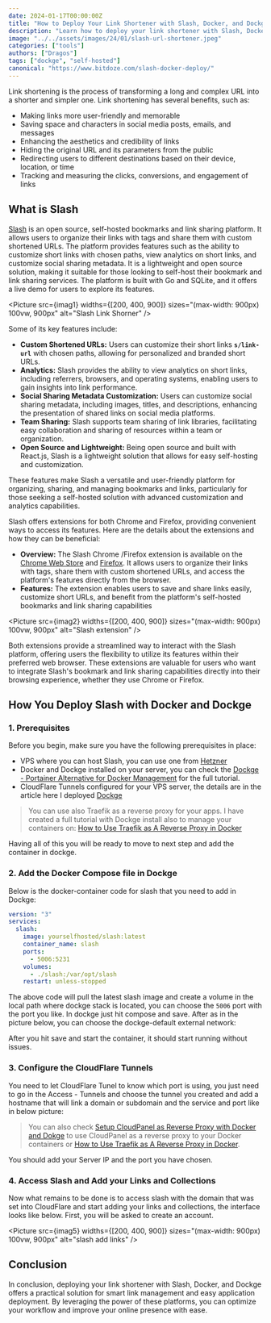 ```yaml
---
date: 2024-01-17T00:00:00Z
title: "How to Deploy Your Link Shortener with Slash, Docker, and Dockge"
description: "Learn how to deploy your link shortener with Slash, Docker, and Dockge, and enjoy the benefits of smart link management and easy application deployment."
image: "../../assets/images/24/01/slash-url-shortener.jpeg"
categories: ["tools"]
authors: ["Dragos"]
tags: ["dockge", "self-hosted"]
canonical: "https://www.bitdoze.com/slash-docker-deploy/"
---
```



Link shortening is the process of transforming a long and complex URL into a shorter and simpler one. Link shortening has several benefits, such as:

- Making links more user-friendly and memorable
- Saving space and characters in social media posts, emails, and messages
- Enhancing the aesthetics and credibility of links
- Hiding the original URL and its parameters from the public
- Redirecting users to different destinations based on their device, location, or time
- Tracking and measuring the clicks, conversions, and engagement of links

## What is Slash

[Slash](https://github.com/yourselfhosted/slash) is an open source, self-hosted bookmarks and link sharing platform. It allows users to organize their links with tags and share them with custom shortened URLs. The platform provides features such as the ability to customize short links with chosen paths, view analytics on short links, and customize social sharing metadata. It is a lightweight and open source solution, making it suitable for those looking to self-host their bookmark and link sharing services. The platform is built with Go and SQLite, and it offers a live demo for users to explore its features.

<Picture
  src={imag1}
  widths={[200, 400, 900]}
  sizes="(max-width: 900px) 100vw, 900px"
  alt="Slash Link Shorner"
/>

Some of its key features include:

- **Custom Shortened URLs:** Users can customize their short links **`s/link-url`** with chosen paths, allowing for personalized and branded short URLs.
- **Analytics:** Slash provides the ability to view analytics on short links, including referrers, browsers, and operating systems, enabling users to gain insights into link performance.
- **Social Sharing Metadata Customization:** Users can customize social sharing metadata, including images, titles, and descriptions, enhancing the presentation of shared links on social media platforms.
- **Team Sharing:** Slash supports team sharing of link libraries, facilitating easy collaboration and sharing of resources within a team or organization.
- **Open Source and Lightweight:** Being open source and built with React.js, Slash is a lightweight solution that allows for easy self-hosting and customization.

These features make Slash a versatile and user-friendly platform for organizing, sharing, and managing bookmarks and links, particularly for those seeking a self-hosted solution with advanced customization and analytics capabilities.

Slash offers extensions for both Chrome and Firefox, providing convenient ways to access its features. Here are the details about the extensions and how they can be beneficial:

- **Overview:** The Slash Chrome /Firefox extension is available on the [Chrome Web Store](https://chrome.google.com/webstore/detail/slash/ebaiehmkammnacjadffpicipfckgeobg) and [Firefox](https://addons.mozilla.org/firefox/addon/your-slash/). It allows users to organize their links with tags, share them with custom shortened URLs, and access the platform's features directly from the browser.
- **Features:** The extension enables users to save and share links easily, customize short URLs, and benefit from the platform's self-hosted bookmarks and link sharing capabilities

<Picture
  src={imag2}
  widths={[200, 400, 900]}
  sizes="(max-width: 900px) 100vw, 900px"
  alt="Slash extension"
/>

Both extensions provide a streamlined way to interact with the Slash platform, offering users the flexibility to utilize its features within their preferred web browser.
These extensions are valuable for users who want to integrate Slash's bookmark and link sharing capabilities directly into their browsing experience, whether they use Chrome or Firefox.

## How You Deploy Slash with Docker and Dockge

<YouTubeEmbed
  url="https://www.youtube.com/embed/HswSqueUAQc"
  label="How to Deploy Your Link Shortener with Slash, Docker, and Dockge"
/>

### 1. Prerequisites

Before you begin, make sure you have the following prerequisites in place:

- VPS where you can host Slash, you can use one from [Hetzner](https://go.bitdoze.com/hetzner)
- Docker and Dockge installed on your server, you can check the [Dockge - Portainer Alternative for Docker Management](https://www.bitdoze.com/dockge-install/) for the full tutorial.
- CloudFlare Tunnels configured for your VPS server, the details are in the article here I deployed [Dockge](https://www.bitdoze.com/dockge-install/)

> You can use also Traefik as a reverse proxy for your apps. I have created a full tutorial with Dockge install also to manage your containers on: [How to Use Traefik as A Reverse Proxy in Docker](https://www.bitdoze.com/traefik-proxy-docker/)

Having all of this you will be ready to move to next step and add the container in dockge.

### 2. Add the Docker Compose file in Dockge

Below is the docker-container code for slash that you need to add in Dockge:

```yaml
version: "3"
services:
  slash:
    image: yourselfhosted/slash:latest
    container_name: slash
    ports:
      - 5006:5231
    volumes:
      - ./slash:/var/opt/slash
    restart: unless-stopped
```

The above code will pull the latest slash image and create a volume in the local path where dockge stack is located, you can choose the `5006` port with the port you like.
In dockge just hit compose and save. After as in the picture below, you can choose the dockge-default external network:

<Picture src={imag3} alt="Dockge slash deploy" />

After you hit save and start the container, it should start running without issues.

### 3. Configure the CloudFlare Tunnels

You need to let CloudFlare Tunel to know which port is using, you just need to go in the Access - Tunnels and choose the tunnel you created and add a hostname that will link a domain or subdomain and the service and port like in below picture:

<Picture src={imag4} alt="cloudflare tunnels" />

> You can also check [Setup CloudPanel as Reverse Proxy with Docker and Dokge](https://www.bitdoze.com/cloudpanel-setup-dockge/) to use CloudPanel as a reverse proxy to your Docker containers or [How to Use Traefik as A Reverse Proxy in Docker](https://www.bitdoze.com/traefik-proxy-docker/).

You should add your Server IP and the port you have chosen.

### 4. Access Slash and Add your Links and Collections

Now what remains to be done is to access slash with the domain that was set into CloudFlare and start adding your links and collections, the interface looks like below. First, you will be asked to create an account.

<Picture
  src={imag5}
  widths={[200, 400, 900]}
  sizes="(max-width: 900px) 100vw, 900px"
  alt="slash add links"
/>

## Conclusion

In conclusion, deploying your link shortener with Slash, Docker, and Dockge offers a practical solution for smart link management and easy application deployment. By leveraging the power of these platforms, you can optimize your workflow and improve your online presence with ease.
